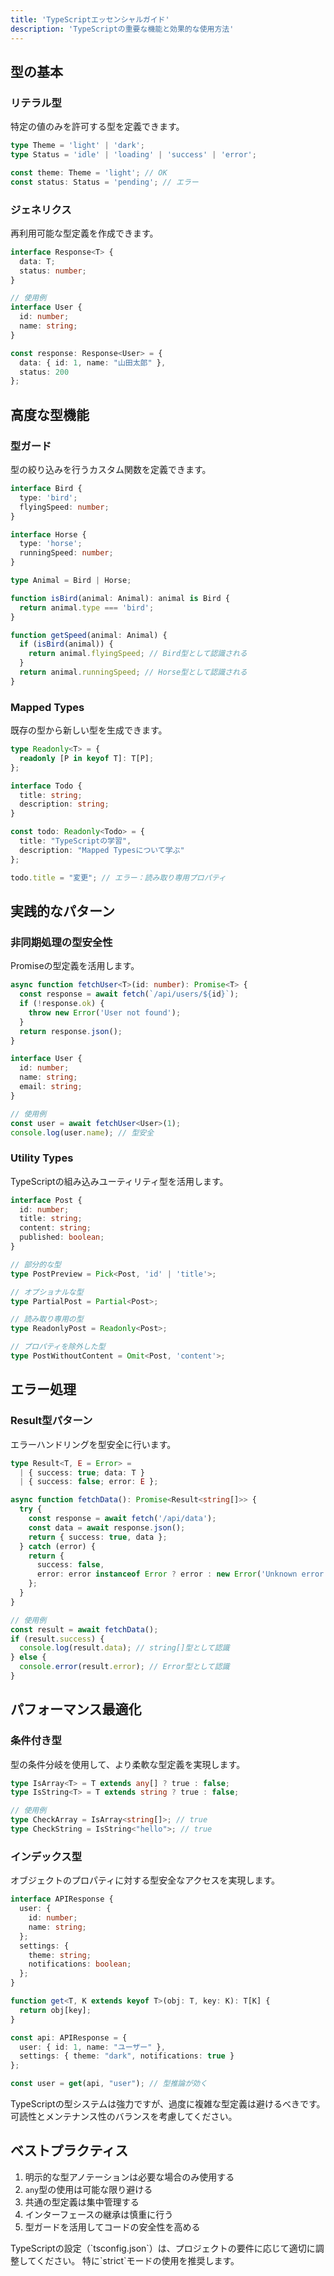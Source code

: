 ```yaml
---
title: 'TypeScriptエッセンシャルガイド'
description: 'TypeScriptの重要な機能と効果的な使用方法'
---
```


## 型の基本

### リテラル型

特定の値のみを許可する型を定義できます。

```typescript
type Theme = 'light' | 'dark';
type Status = 'idle' | 'loading' | 'success' | 'error';

const theme: Theme = 'light'; // OK
const status: Status = 'pending'; // エラー
```

### ジェネリクス

再利用可能な型定義を作成できます。

```typescript
interface Response<T> {
  data: T;
  status: number;
}

// 使用例
interface User {
  id: number;
  name: string;
}

const response: Response<User> = {
  data: { id: 1, name: "山田太郎" },
  status: 200
};
```

## 高度な型機能

### 型ガード

型の絞り込みを行うカスタム関数を定義できます。

```typescript
interface Bird {
  type: 'bird';
  flyingSpeed: number;
}

interface Horse {
  type: 'horse';
  runningSpeed: number;
}

type Animal = Bird | Horse;

function isBird(animal: Animal): animal is Bird {
  return animal.type === 'bird';
}

function getSpeed(animal: Animal) {
  if (isBird(animal)) {
    return animal.flyingSpeed; // Bird型として認識される
  }
  return animal.runningSpeed; // Horse型として認識される
}
```

### Mapped Types

既存の型から新しい型を生成できます。

```typescript
type Readonly<T> = {
  readonly [P in keyof T]: T[P];
};

interface Todo {
  title: string;
  description: string;
}

const todo: Readonly<Todo> = {
  title: "TypeScriptの学習",
  description: "Mapped Typesについて学ぶ"
};

todo.title = "変更"; // エラー：読み取り専用プロパティ
```

## 実践的なパターン

### 非同期処理の型安全性

Promiseの型定義を活用します。

```typescript
async function fetchUser<T>(id: number): Promise<T> {
  const response = await fetch(`/api/users/${id}`);
  if (!response.ok) {
    throw new Error('User not found');
  }
  return response.json();
}

interface User {
  id: number;
  name: string;
  email: string;
}

// 使用例
const user = await fetchUser<User>(1);
console.log(user.name); // 型安全
```

### Utility Types

TypeScriptの組み込みユーティリティ型を活用します。

```typescript
interface Post {
  id: number;
  title: string;
  content: string;
  published: boolean;
}

// 部分的な型
type PostPreview = Pick<Post, 'id' | 'title'>;

// オプショナルな型
type PartialPost = Partial<Post>;

// 読み取り専用の型
type ReadonlyPost = Readonly<Post>;

// プロパティを除外した型
type PostWithoutContent = Omit<Post, 'content'>;
```

## エラー処理

### Result型パターン

エラーハンドリングを型安全に行います。

```typescript
type Result<T, E = Error> = 
  | { success: true; data: T }
  | { success: false; error: E };

async function fetchData(): Promise<Result<string[]>> {
  try {
    const response = await fetch('/api/data');
    const data = await response.json();
    return { success: true, data };
  } catch (error) {
    return { 
      success: false, 
      error: error instanceof Error ? error : new Error('Unknown error')
    };
  }
}

// 使用例
const result = await fetchData();
if (result.success) {
  console.log(result.data); // string[]型として認識
} else {
  console.error(result.error); // Error型として認識
}
```

## パフォーマンス最適化

### 条件付き型

型の条件分岐を使用して、より柔軟な型定義を実現します。

```typescript
type IsArray<T> = T extends any[] ? true : false;
type IsString<T> = T extends string ? true : false;

// 使用例
type CheckArray = IsArray<string[]>; // true
type CheckString = IsString<"hello">; // true
```

### インデックス型

オブジェクトのプロパティに対する型安全なアクセスを実現します。

```typescript
interface APIResponse {
  user: {
    id: number;
    name: string;
  };
  settings: {
    theme: string;
    notifications: boolean;
  };
}

function get<T, K extends keyof T>(obj: T, key: K): T[K] {
  return obj[key];
}

const api: APIResponse = {
  user: { id: 1, name: "ユーザー" },
  settings: { theme: "dark", notifications: true }
};

const user = get(api, "user"); // 型推論が効く
```

<Note>
TypeScriptの型システムは強力ですが、過度に複雑な型定義は避けるべきです。
可読性とメンテナンス性のバランスを考慮してください。
</Note>

## ベストプラクティス

1. 明示的な型アノテーションは必要な場合のみ使用する
2. `any`型の使用は可能な限り避ける
3. 共通の型定義は集中管理する
4. インターフェースの継承は慎重に行う
5. 型ガードを活用してコードの安全性を高める

<Tip>
TypeScriptの設定（`tsconfig.json`）は、プロジェクトの要件に応じて適切に調整してください。
特に`strict`モードの使用を推奨します。
</Tip> 